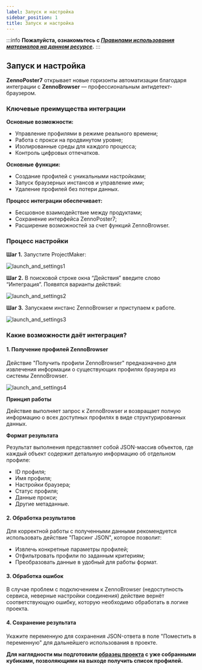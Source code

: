 ```yaml
---
label: Запуск и настройка
sidebar_position: 1
title: Запуск и настройка
---
```


:::info **Пожалуйста, ознакомьтесь с [*Правилами использования материалов на данном ресурсе*](../Disclaimer).**
:::  

## **Запуск и настройка**


**ZennoPoster7** открывает новые горизонты автоматизации благодаря интеграции с **ZennoBrowser** — профессиональным антидетект-браузером.

### **Ключевые преимущества интеграции**

**Основные возможности:**

 - Управление профилями в режиме реального времени;
 - Работа с прокси на продвинутом уровне;
 - Изолированные среды для каждого процесса;
 - Контроль цифровых отпечатков.

**Основные функции:**

 - Создание профилей с уникальными настройками;
 - Запуск браузерных инстансов и управление ими; 
 - Удаление профилей без потери данных.


**Процесс интеграции обеспечивает:**

 - Бесшовное взаимодействие между продуктами;
 - Сохранение интерфейса ZennoPoster7;
 - Расширение возможностей за счет функций ZennoBrowser.


### **Процесс настройки**

**Шаг 1.** Запустите ProjectMaker:

![launch_and_settings1](..\zp_integr\assets\launch_and_settings\launch_and_settings1.png)

**Шаг 2.** В поисковой строке окна “Действия” введите слово “Интеграция”. Появятся варианты действий:

![launch_and_settings2](..\zp_integr\assets\launch_and_settings\launch_and_settings2.png)

**Шаг 3.** Запускаем инстанс ZennoBrowser и приступаем к работе.

![launch_and_settings3](..\zp_integr\assets\launch_and_settings\launch_and_settings3.png)


### **Какие возможности даёт интеграция?**

#### **1. Получение профилей ZennoBrowser**

Действие "Получить профили ZennoBrowser" предназначено для извлечения информации о существующих профилях браузера из системы ZennoBrowser.

![launch_and_settings4](..\zp_integr\assets\launch_and_settings\launch_and_settings4.png)

**Принцип работы** 

Действие выполняет запрос к ZennoBrowser и возвращает полную информацию о всех доступных профилях в виде структурированных данных.

**Формат результата**

Результат выполнения представляет собой JSON-массив объектов, где каждый объект содержит детальную информацию об отдельном профиле:
 - ID профиля;
 - Имя профиля;
 - Настройки браузера; 
 - Статус профиля;
 - Данные прокси;
 - Другие метаданные.

#### **2. Обработка результатов**

Для корректной работы с полученными данными рекомендуется использовать действие "Парсинг JSON", которое позволит:
 - Извлечь конкретные параметры профилей;
 - Отфильтровать профили по заданным критериям;
 - Преобразовать данные в удобный для работы формат.

#### **3. Обработка ошибок**

В случае проблем с подключением к ZennoBrowser (недоступность сервиса, неверные настройки соединения) действие вернёт соответствующую ошибку, которую необходимо обработать в логике проекта.

#### **4. Сохранение результата**

Укажите переменную для сохранения JSON-ответа в поле "Поместить в переменную" для дальнейшего использования в проекте.

**Для наглядности мы подготовили [образец проекта](https://drive.google.com/drive/u/0/folders/1JsWGyuzFng-E61bDG7FleagolyB4pDRT) с уже собранными кубиками, позволяющими на выходе получить список профилей.**
